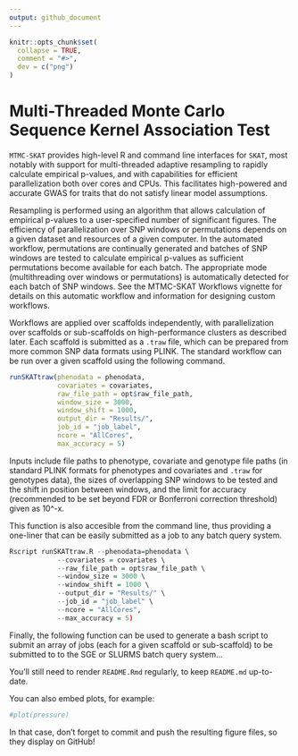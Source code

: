 ```yaml
---
output: github_document
---
```


<!-- README.md is generated from README.Rmd. Please edit that file -->

```r
knitr::opts_chunk$set(
  collapse = TRUE,
  comment = "#>",
  dev = c("png")
)
```

# Multi-Threaded Monte Carlo Sequence Kernel Association Test

<!-- badges: start -->
<!-- badges: end -->

`MTMC-SKAT` provides high-level R and command line interfaces for `SKAT`, most notably with support for multi-threaded adaptive resampling to rapidly calculate empirical p-values, and with capabilities for efficient parallelization both over cores and CPUs. This facilitates high-powered and accurate GWAS for traits that do not satisfy linear model assumptions. 

Resampling is performed using an algorithm that allows calculation of empirical p-values to a user-specified number of significant figures. The efficiency of parallelization over SNP windows or permutations depends on a given dataset and resources of a given computer. In the automated workflow, permutations are continually generated and batches of SNP windows are tested to calculate empirical p-values as sufficient permutations become available for each batch. The appropriate mode (multithreading over windows or permutations) is automatically detected for each batch of SNP windows. See the MTMC-SKAT Workflows vignette for details on this automatic workflow and information for designing custom workflows.

Workflows are applied over scaffolds independently, with parallelization over scaffolds or sub-scaffolds on high-performance clusters as described later. Each scaffold is submitted as a `.traw` file, which can be prepared from more common SNP data formats using PLINK. The standard workflow can be run over a given scaffold using the following command.

```r
runSKATtraw(phenodata = phenodata,
            covariates = covariates,
            raw_file_path = opt$raw_file_path,
            window_size = 3000,
            window_shift = 1000,
            output_dir = "Results/",
            job_id = "job_label",
            ncore = "AllCores",
            max_accuracy = 5)
```

Inputs include file paths to phenotype, covariate and genotype file paths (in standard PLINK formats for phenotypes and covariates and `.traw` for genotypes data), the sizes of overlapping SNP windows to be tested and the shift in position between windows, and the limit for accuracy (recommended to be set beyond FDR or Bonferroni correction threshold) given as 10^-x.

This function is also accesible from the command line, thus providing a one-liner that can be easily submitted as a job to any batch query system.

```r
Rscript runSKATtraw.R --phenodata=phenodata \
            --covariates = covariates \
            --raw_file_path = opt$raw_file_path \
            --window_size = 3000 \
            --window_shift = 1000 \
            --output_dir = "Results/" \
            --job_id = "job_label" \
            --ncore = "AllCores",
            --max_accuracy = 5)
```

Finally, the following function can be used to generate a bash script to submit an array of jobs (each for a given scaffold or sub-scaffold) to be submitted to to the SGE or SLURMS batch query system...

You'll still need to render `README.Rmd` regularly, to keep `README.md` up-to-date.

You can also embed plots, for example:

```r
#plot(pressure)
```

In that case, don't forget to commit and push the resulting figure files, so they display on GitHub!
